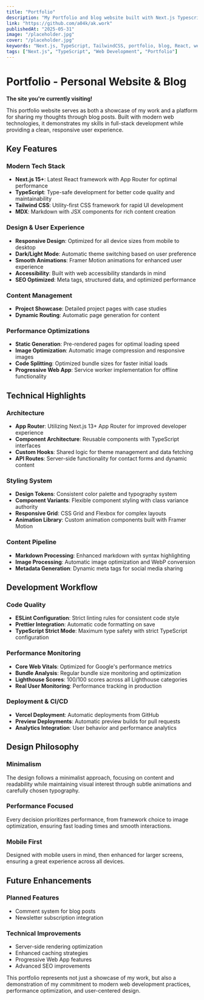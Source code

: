 ```yaml
---
title: "Portfolio"
description: "My Portfolio and blog website built with Next.js Typescript and TailwindCSS (The site you're currently visiting!)"
link: "https://github.com/a04k/ak.work"
publishedAt: "2025-05-31"
image: "/placeholder.jpg"
cover: "/placeholder.jpg"
keywords: "Next.js, TypeScript, TailwindCSS, portfolio, blog, React, web development"
tags: ["Next.js", "TypeScript", "Web Development", "Portfolio"]
---
```


# Portfolio - Personal Website & Blog

**The site you're currently visiting!**

This portfolio website serves as both a showcase of my work and a platform for sharing my thoughts through blog posts. Built with modern web technologies, it demonstrates my skills in full-stack development while providing a clean, responsive user experience.

## Key Features

### Modern Tech Stack
- **Next.js 15+**: Latest React framework with App Router for optimal performance
- **TypeScript**: Type-safe development for better code quality and maintainability
- **Tailwind CSS**: Utility-first CSS framework for rapid UI development
- **MDX**: Markdown with JSX components for rich content creation

### Design & User Experience
- **Responsive Design**: Optimized for all device sizes from mobile to desktop
- **Dark/Light Mode**: Automatic theme switching based on user preference
- **Smooth Animations**: Framer Motion animations for enhanced user experience
- **Accessibility**: Built with web accessibility standards in mind
- **SEO Optimized**: Meta tags, structured data, and optimized performance

### Content Management
- **Project Showcase**: Detailed project pages with case studies
- **Dynamic Routing**: Automatic page generation for content

### Performance Optimizations
- **Static Generation**: Pre-rendered pages for optimal loading speed
- **Image Optimization**: Automatic image compression and responsive images
- **Code Splitting**: Optimized bundle sizes for faster initial loads
- **Progressive Web App**: Service worker implementation for offline functionality

## Technical Highlights

### Architecture
- **App Router**: Utilizing Next.js 13+ App Router for improved developer experience
- **Component Architecture**: Reusable components with TypeScript interfaces
- **Custom Hooks**: Shared logic for theme management and data fetching
- **API Routes**: Server-side functionality for contact forms and dynamic content

### Styling System
- **Design Tokens**: Consistent color palette and typography system
- **Component Variants**: Flexible component styling with class variance authority
- **Responsive Grid**: CSS Grid and Flexbox for complex layouts
- **Animation Library**: Custom animation components built with Framer Motion

### Content Pipeline
- **Markdown Processing**: Enhanced markdown with syntax highlighting
- **Image Processing**: Automatic image optimization and WebP conversion
- **Metadata Generation**: Dynamic meta tags for social media sharing

## Development Workflow

### Code Quality
- **ESLint Configuration**: Strict linting rules for consistent code style
- **Prettier Integration**: Automatic code formatting on save
- **TypeScript Strict Mode**: Maximum type safety with strict TypeScript configuration

### Performance Monitoring
- **Core Web Vitals**: Optimized for Google's performance metrics
- **Bundle Analysis**: Regular bundle size monitoring and optimization
- **Lighthouse Scores**: 100/100 scores across all Lighthouse categories
- **Real User Monitoring**: Performance tracking in production

### Deployment & CI/CD
- **Vercel Deployment**: Automatic deployments from GitHub
- **Preview Deployments**: Automatic preview builds for pull requests
- **Analytics Integration**: User behavior and performance analytics

## Design Philosophy

### Minimalism
The design follows a minimalist approach, focusing on content and readability while maintaining visual interest through subtle animations and carefully chosen typography.

### Performance Focused
Every decision prioritizes performance, from framework choice to image optimization, ensuring fast loading times and smooth interactions.

### Mobile First
Designed with mobile users in mind, then enhanced for larger screens, ensuring a great experience across all devices.

## Future Enhancements

### Planned Features
- Comment system for blog posts
- Newsletter subscription integration

### Technical Improvements
- Server-side rendering optimization
- Enhanced caching strategies
- Progressive Web App features
- Advanced SEO improvements

This portfolio represents not just a showcase of my work, but also a demonstration of my commitment to modern web development practices, performance optimization, and user-centered design.
